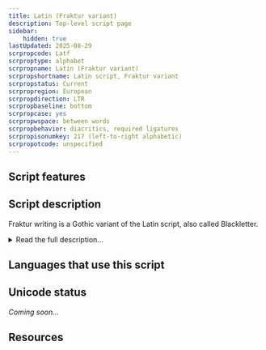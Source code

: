 ```yaml
---
title: Latin (Fraktur variant)
description: Top-level script page
sidebar:
    hidden: true
lastUpdated: 2025-08-29
scrpropcode: Latf
scrproptype: alphabet
scrpropname: Latin (Fraktur variant)
scrpropshortname: Latin script, Fraktur variant
scrpropstatus: Current
scrpropregion: European
scrpropdirection: LTR
scrpropbaseline: bottom
scrpropcase: yes
scrpropwspace: between words
scrpropbehavior: diacritics, required ligatures
scrpropisonumkey: 217 (left-to-right alphabetic)
scrpropotcode: unspecified
---
```



## Script features

<ScriptInfo />

## Script description

Fraktur writing is a Gothic variant of the Latin script, also called Blackletter.

<details>
<summary>Read the full description...</summary>Although it is associated with the German language, it was used throughout Western Europe from the 12th until the 17th century, for writing Old English, Gaelic, Latin, and Scandinavian languages, and in Germany until the 20th century. Many American newspapers use Fraktur type in their mastheads to this day.

The weekly German newspaper the _Relation_ is widely considered the world’s first newspaper, with circulation commencing in the summer of 1605. It was published in Fraktur type, a tradition which continued in most German newspapers until the end of the Nazi era.

Fraktur writing developed when the demand for written material exceeded publishers’ ability to produce books in the time-consuming Carolingian minuscule script which was previously popular. Although it was deemed more efficient by many, its development was controversial as it had political, cultural and religious connotations, particularly towards Protestantism. Influential writers either forbade their books to be printed in the script, or insisted upon it. In Germany, literary works were most often published in Fraktur, while scientific and academic works were set in competing Antiqua types.

Fraktur is notable amongst Latin scripts for its large number of ligatures.
</details>

## Languages that use this script

<WsList script='Latf' wsMax='5' />

## Unicode status

_Coming soon..._

## Resources

<ScriptResources detailSummary='seemore' />

